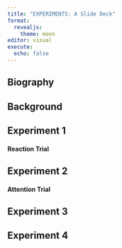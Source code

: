 ```yaml
---
title: "EXPERIMENTS: A Slide Deck"
format:
  revealjs:
    theme: moon
editor: visual
execute:
  echo: false
---
```


## Biography

## Background

## Experiment 1

#### Reaction Trial



## Experiment 2

#### Attention Trial

## Experiment 3

## Experiment 4

